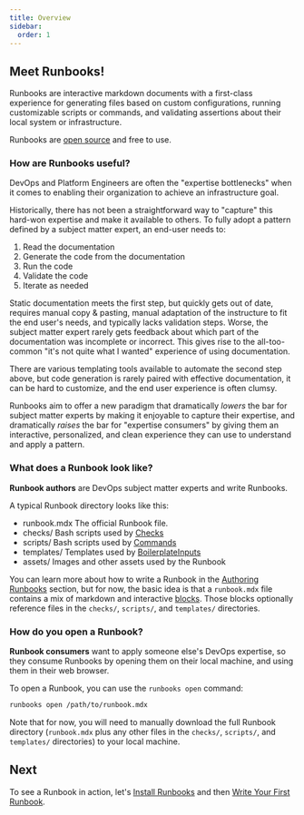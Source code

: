 ```yaml
---
title: Overview
sidebar:
  order: 1
---
```



## Meet Runbooks!

Runbooks are interactive markdown documents with a first-class experience for generating files based on custom configurations, running customizable scripts or commands, and validating assertions about their local system or infrastructure.

Runbooks are [open source](https://github.com/gruntwork-io/runbooks) and free to use.

### How are Runbooks useful?

DevOps and Platform Engineers are often the "expertise bottlenecks" when it comes to enabling their organization to achieve an infrastructure goal.

Historically, there has not been a straightforward way to "capture" this hard-won expertise and make it available to others. To fully adopt a pattern defined by a subject matter expert, an end-user needs to:

1. Read the documentation
2. Generate the code from the documentation
3. Run the code
4. Validate the code
5. Iterate as needed

Static documentation meets the first step, but quickly gets out of date, requires manual copy & pasting, manual adaptation of the instructure to fit the end user's needs, and typically lacks validation steps. Worse, the subject matter expert rarely gets feedback about which part of the documentation was incomplete or incorrect. This gives rise to the all-too-common "it's not quite what I wanted" experience of using documentation.

There are various templating tools available to automate the second step above, but code generation is rarely paired with effective documentation, it can be  hard to customize, and the end user experience is often clumsy.

Runbooks aim to offer a new paradigm that dramatically _lowers_ the bar for subject matter experts by making it enjoyable to capture their expertise, and dramatically _raises_ the bar for "expertise consumers" by giving them an interactive, personalized, and clean experience they can use to understand and apply a pattern.

### What does a Runbook look like?

**Runbook authors** are DevOps subject matter experts and write Runbooks.

A typical Runbook directory looks like this:

<FileTree >

- runbook.mdx The official Runbook file.
- checks/ Bash scripts used by [Checks](/authoring/blocks/check/)
- scripts/ Bash scripts used by [Commands](/authoring/blocks/command/)
- templates/ Templates used by [BoilerplateInputs](/authoring/blocks/boilerplateinputs)
- assets/ Images and other assets used by the Runbook

</FileTree>

You can learn more about how to write a Runbook in the [Authoring Runbooks](/authoring/overview) section, but for now, the basic idea is that a `runbook.mdx` file contains a mix of markdown and interactive [blocks](/authoring/blocks/). Those blocks optionally reference files in the `checks/`, `scripts/`, and `templates/` directories.

### How do you open a Runbook?

**Runbook consumers** want to apply someone else's DevOps expertise, so they consume Runbooks by opening them on their local machine, and using them in their web browser.

To open a Runbook, you can use the `runbooks open` command:

```bash
runbooks open /path/to/runbook.mdx
```

Note that for now, you will need to manually download the full Runbook directory (`runbook.mdx` plus any other files in the `checks/`, `scripts/`, and `templates/` directories) to your local machine.

## Next

To see a Runbook in action, let's [Install Runbooks](/intro/installation/) and then [Write Your First Runbook](/setup/write_your_first_runbook).


